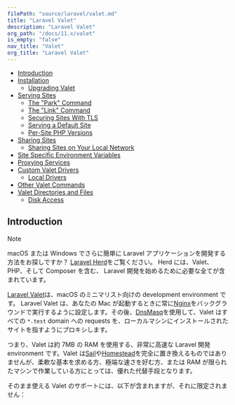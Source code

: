 ```yaml
---
filePath: "source/laravel/valet.md"
title: "Laravel Valet"
description: "Laravel Valet"
org_path: "/docs/11.x/valet"
is_empty: "false"
nav_title: "Valet"
org_title: "Laravel Valet"
---
```


- [Introduction](#introduction)
- [Installation](#installation)
  - [Upgrading Valet](#upgrading-valet)
- [Serving Sites](#serving-sites)
  - [The "Park" Command](#the-park-command)
  - [The "Link" Command](#the-link-command)
  - [Securing Sites With TLS](#securing-sites)
  - [Serving a Default Site](#serving-a-default-site)
  - [Per-Site PHP Versions](#per-site-php-versions)
- [Sharing Sites](#sharing-sites)
  - [Sharing Sites on Your Local Network](#sharing-sites-on-your-local-network)
- [Site Specific Environment Variables](#site-specific-environment-variables)
- [Proxying Services](#proxying-services)
- [Custom Valet Drivers](#custom-valet-drivers)
  - [Local Drivers](#local-drivers)
- [Other Valet Commands](#other-valet-commands)
- [Valet Directories and Files](#valet-directories-and-files)
  - [Disk Access](#disk-access)

<a name="introduction"></a>

## Introduction

> [!NOTE]  
> macOS または Windows でさらに簡単に Laravel アプリケーションを開発する方法をお探しですか？ [Laravel Herd](https://herd.laravel.com)をご覧ください。 Herd には、Valet、PHP、そして Composer を含む、 Laravel 開発を始めるために必要な全てが含まれています。

[Laravel Valet](https://github.com/laravel/valet)は、macOS のミニマリスト向けの development environment です。 Laravel Valet は、あなたの Mac が起動するときに常に[Nginx](https://www.nginx.com/)をバックグラウンドで実行するように設定します。その後、[DnsMasq](https://en.wikipedia.org/wiki/Dnsmasq)を使用して、Valet はすべての `*.test` domain への requests を、ローカルマシンにインストールされたサイトを指すようにプロキシします。

つまり、Valet は約 7MB の RAM を使用する、非常に高速な Laravel 開発 environment です。Valet は[Sail](/ja/php/laravel/v11.x/10-packages/sail)や[Homestead](/ja/php/laravel/v11.x/10-packages/homestead)を完全に置き換えるものではありませんが、柔軟な基本を求める方、極端な速さを好む方、または RAM が限られたマシンで作業している方にとっては、優れた代替手段となります。

そのまま使える Valet のサポートには、以下が含まれますが、それに限定されません：
